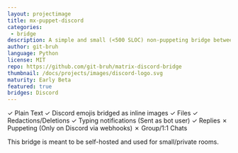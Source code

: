 ```yaml
---
layout: projectimage
title: mx-puppet-discord
categories:
 - bridge
description: A simple and small (<500 SLOC) non-puppeting bridge between Matrix and Discord
author: git-bruh
language: Python
license: MIT
repo: https://github.com/git-bruh/matrix-discord-bridge
thumbnail: /docs/projects/images/discord-logo.svg
maturity: Early Beta
featured: true
bridges: Discord
---
```


&#10003; Plain Text
&#10003; Discord emojis bridged as inline images
&#10003; Files
&#10003; Redactions/Deletions
&#10003; Typing notifications (Sent as bot user)
&#10003; Replies
&#10007; Puppeting (Only on Discord via webhooks)
&#10007; Group/1:1 Chats

This bridge is meant to be self-hosted and used for small/private rooms.
